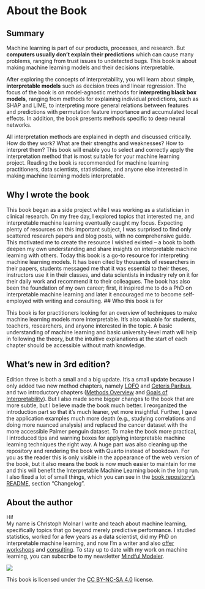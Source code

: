 # About the Book {-}

## Summary

Machine learning is part of our products, processes, and research.
But **computers usually don't explain their predictions** which can cause many problems, ranging from trust issues to undetected bugs.
This book is about making machine learning models and their decisions interpretable.

After exploring the concepts of interpretability, you will learn about simple, **interpretable models** such as decision trees and linear regression.
The focus of the book is on model-agnostic methods for **interpreting black box models**, ranging from methods for explaining individual predictions, such as SHAP and LIME, to interpreting more general relations between features and predictions with permutation feature importance and accumulated local effects.
In addition, the book presents methods specific to deep neural networks.

All interpretation methods are explained in depth and discussed critically.
How do they work?
What are their strengths and weaknesses?
How to interpret them?
This book will enable you to select and correctly apply the interpretation method that is most suitable for your machine learning project.
Reading the book is recommended for machine learning practitioners, data scientists, statisticians, and anyone else interested in making machine learning models interpretable.

##  Why I wrote the book

<!-- high-level view of books journey -->
This book began as a side project while I was working as a statistician in clinical research.
On my free day, I explored topics that interested me, and interpretable machine learning eventually caught my focus.
Expecting plenty of resources on this important subject, I was surprised to find only scattered research papers and blog posts, with no comprehensive guide.
This motivated me to create the resource I wished existed -- a book to both deepen my own understanding and share insights on interpretable machine learning with others.
Today this book is a go-to resource for interpreting machine learning models.
It has been cited by thousands of researchers in their papers, students messaged me that it was essential to their theses, instructors use it in their classes, and data scientists in industry rely on it for their daily work and recommend it to their colleagues.
The book has also been the foundation of my own career; first, it inspired me to do a PhD on interpretable machine learning and later it encouraged me to become self-employed with writing and consulting.
## Who this book is for

This book is for practitioners looking for an overview of techniques to make machine learning models more interpretable.
It’s also valuable for students, teachers, researchers, and anyone interested in the topic.
A basic understanding of machine learning and basic university-level math will help in following the theory, but the intuitive explanations at the start of each chapter should be accessible without math knowledge.

## What's new in 3rd edition?

Edition three is both a small and a big update.
It's a small update because I only added two new method chapters, namely [LOFO](#lofo) and [Ceteris Paribus](#ceteris-paribus), and two introductory chapters ([Methods Overview](#overview) and [Goals of Interpretability](#goals)).
But I also made some bigger changes to the book that are more subtle, but I believe made the book much better.
I reorganized the introduction part so that it's much leaner, yet more insightful.
Further, I gave the application examples much more depth (e.g., studying correlations and doing more nuanced analysis) and replaced the cancer dataset with the more accessible Palmer penguin dataset.
To make the book more practical, I introduced tips and warning boxes for applying interpretable machine learning techniques the right way.
A huge part was also cleaning up the repository and rendering the book with Quarto instead of bookdown.
For you as the reader this is only visible in the appearance of the web version of the book, but it also means the book is now much easier to maintain for me and this will benefit the Interpretable Machine Learning book in the long run.
I also fixed a lot of small things, which you can see in the [book repository's README](https://github.com/christophM/interpretable-ml-book), section "Changelog".

## About the author

Hi!  
My name is Christoph Molnar I write and teach about machine learning, specifically topics that go beyond merely predictive performance.
I studied statistics, worked for a few years as a data scientist, did my PhD on interpretable machine learning, and now I'm a writer and also [offer workshops](https://christophmolnar.com/workshops/) and [consulting](https://christophmolnar.com/consulting/).
To stay up to date with my work on machine learning, you can subscribe to my newsletter [Mindful Modeler](https://mindfulmodeler.substack.com/).


![](./images/by-nc-sa.png)

This book is licensed under the [CC BY-NC-SA 4.0](http://creativecommons.org/licenses/by-nc-sa/4.0/) license.


